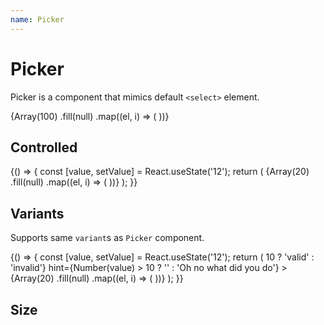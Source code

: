 ```yaml
---
name: Picker
---
```



# Picker

Picker is a component that mimics default `<select>` element.

<Playground>
  <Box css={{ p: '$8', bc: '$surface' }}>
    <Flex gap="md" css={{ width: '$40' }} cross="stretch">
      <Picker label="Item index" placeholder="1 number">
        {Array(100)
          .fill(null)
          .map((el, i) => (
            <Picker.Item key={i} value={`${i + 1}`} label={`Item ${i + 1}`} />
          ))}
      </Picker>
    </Flex>
  </Box>
</Playground>

## Controlled

<Playground>
  {() => {
    const [value, setValue] = React.useState('12');
    return (
      <Box css={{ p: '$8', bc: '$surface' }}>
        <Flex gap="md" css={{ width: '$40' }}>
          <Picker label="Item index" value={value} onChange={setValue}>
            {Array(20)
              .fill(null)
              .map((el, i) => (
                <Picker.Item key={i} value={`${i + 1}`} label={`Item ${i + 1}`} />
              ))}
          </Picker>
        </Flex>
      </Box>
    );
  }}
</Playground>

## Variants

Supports same `variant`s as `Picker` component.

<Playground>
  {() => {
    const [value, setValue] = React.useState('12');
    return (
      <Box css={{ p: '$8', bc: '$surface' }}>
        <Flex gap="md" css={{ width: '$40' }} cross="stretch">
          <Picker
            label="Item index"
            variant="underlined"
            placeholder="1 number"
            value={value}
            onChange={setValue}
            validity={Number(value) > 10 ? 'valid' : 'invalid'}
            hint={Number(value) > 10 ? '' : 'Oh no what did you do'}
          >
            {Array(20)
              .fill(null)
              .map((el, i) => (
                <Picker.Item key={i} value={`${i + 1}`} label={`Item ${i + 1}`} />
              ))}
          </Picker>
        </Flex>
      </Box>
    );
  }}
</Playground>

## Size

<Playground>
  <Flex gap="lg" css={{ p: '$6', bc: '$surface' }}>
    <Flex flow="column" gap="md">
      <Picker size="sm" label="Boxed" hint="Default variant" placeholder="Small size">
        <Picker.Item label="Only option" />
      </Picker>
      <Picker size="sm" variant="underlined" hint="Pretty variant" label="Underlined" placeholder="Small size">
        <Picker.Item label="Only option" />
      </Picker>
      <Picker size="sm" variant="transparent" hint="Not using labels" placeholder="Small size">
        <Picker.Item label="Only option" />
      </Picker>
    </Flex>
    <Flex flow="column" gap="md">
      <Picker size="md" label="Boxed" hint="Default variant" placeholder="Default size">
        <Picker.Item label="Only option" />
      </Picker>
      <Picker size="md" variant="underlined" hint="Pretty variant" label="Underlined" placeholder="Default size">
        <Picker.Item label="Only option" />
      </Picker>
      <Picker size="md" variant="transparent" hint="Not using labels" placeholder="Default size">
        <Picker.Item label="Only option" />
      </Picker>
    </Flex>
    <Flex flow="column" gap="md">
      <Picker size="lg" label="Boxed" hint="Default variant" placeholder="Large size">
        <Picker.Item label="Only option" />
      </Picker>
      <Picker size="lg" variant="underlined" hint="Pretty variant" label="Underlined" placeholder="Large size">
        <Picker.Item label="Only option" />
      </Picker>
      <Picker size="lg" variant="transparent" hint="Not using labels" placeholder="Large size">
        <Picker.Item label="Only option" />
      </Picker>
    </Flex>
    <Flex flow="column" gap="md">
      <Picker size="xl" label="Boxed" hint="Default variant" placeholder="Editable heading size">
        <Picker.Item label="Only option" />
      </Picker>
      <Picker
        size="xl"
        variant="underlined"
        hint="Pretty variant"
        label="Underlined"
        placeholder="Editable heading size"
      >
        <Picker.Item label="Only option" />
      </Picker>
      <Picker size="xl" variant="transparent" hint="Not using labels" placeholder="Editable heading size">
        <Picker.Item label="Only option" />
      </Picker>
    </Flex>
  </Flex>
</Playground>

